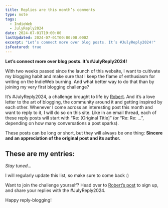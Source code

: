 ```yaml
---
title: Replies are this month’s comments
type: note
tags:
  - IndieWeb
  - JulyReply2024
date: 2024-07-01T19:00:00
lastUpdated: 2024-07-01T00:00:00.000Z
excerpt: "Let’s connect more over blog posts. It’s #JulyReply2024!"
isFeatured: true
---
```


**Let’s connect more over blog posts. It’s #JulyReply2024!**

With two weeks passed since the launch of this website, I want to cultivate my blogging habit and make sure that I keep the flame of enthusiasm for writing on the IndieWeb burning. And what better way to do that than by joining my very first blogging challenge?

It’s #JulyReply2024, a challenge brought to life by [Robert](https://birming.com/). And it’s a love letter to the art of blogging, the community around it and getting inspired by each other. Whenever I come across an interesting post this month and want to reply to it, I will do so on this site. Like in an email thread, each of these reply posts will start with “Re: [Original Title]” (or “Re: Re: …”, depending on how many conversations a post sparks).

These posts can be long or short, but they will always be one thing: **Sincere and an appreciation of the original post and its author.**

## These are my entries:

_Stay tuned…_

I will regularly update this list, so make sure to come back :)

Want to join the challenge yourself? Head over to [Robert’s post](https://birming.com/july-reply-blog/) to sign up, and share your replies with the #JulyReply2024.

Happy reply-blogging!

